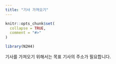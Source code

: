 ```yaml
---
title: "기사 가져오기"
---
```


```r
knitr::opts_chunk$set(
  collapse = TRUE,
  comment = "#>"
)
```

```r
library(N2H4)
```

기사를 가져오기 위해서는 목표 기사의 주소가 필요합니다.

